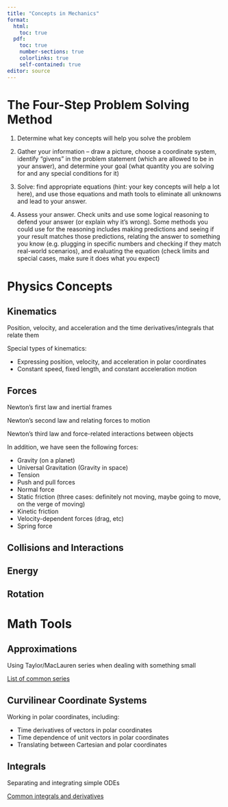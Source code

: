 ```yaml
---
title: "Concepts in Mechanics"
format: 
  html:
    toc: true
  pdf:
    toc: true
    number-sections: true
    colorlinks: true
    self-contained: true
editor: source
---
```


# The Four-Step Problem Solving Method {#fourstepmethod}

1. Determine what key concepts will help you solve the problem

2. Gather your information -- draw a picture, choose a coordinate system, identify "givens" in the problem statement (which are allowed to be in your answer), and determine your goal (what quantity you are solving for and any special conditions for it)

3. Solve: find appropriate equations (hint: your key concepts will help a lot here), and use those equations and math tools to eliminate all unknowns and lead to your answer.

4. Assess your answer. Check units and use some logical reasoning to defend your answer (or explain why it's wrong). Some methods you could use for the reasoning includes making predictions and seeing if your result matches those predictions, relating the answer to something you know (e.g. plugging in specific numbers and checking if they match real-world scenarios), and evaluating the equation (check limits and special cases, make sure it does what you expect)

# Physics Concepts {#concepts}

::: panel-tabset
## Kinematics

Position, velocity, and acceleration and the time derivatives/integrals that relate them

Special types of kinematics:

  - Expressing position, velocity, and acceleration in polar coordinates
  - Constant speed, fixed length, and constant acceleration motion 

## Forces

Newton's first law and inertial frames

Newton's second law and relating forces to motion

Newton's third law and force-related interactions between objects

In addition, we have seen the following forces:

  - Gravity (on a planet)
  - Universal Gravitation (Gravity in space)
  - Tension
  - Push and pull forces
  - Normal force
  - Static friction (three cases: definitely not moving, maybe going to move, on the verge of moving)
  - Kinetic friction
  - Velocity-dependent forces (drag, etc)
  - Spring force

## Collisions and Interactions


## Energy


## Rotation


:::

# Math Tools {#mathtools}

::: panel-tabset
## Approximations

Using Taylor/MacLauren series when dealing with something small

[List of common series](https://en.wikipedia.org/wiki/Taylor_series#List_of_Maclaurin_series_of_some_common_functions)

## Curvilinear Coordinate Systems

Working in polar coordinates, including:

  - Time derivatives of vectors in polar coordinates
  - Time dependence of unit vectors in polar coordinates
  - Translating between Cartesian and polar coordinates

## Integrals

Separating and integrating simple ODEs

[Common integrals and derivatives](chrome-extension://efaidnbmnnnibpcajpcglclefindmkaj/https://tutorial.math.lamar.edu/pdf/common_derivatives_integrals.pdf)

:::